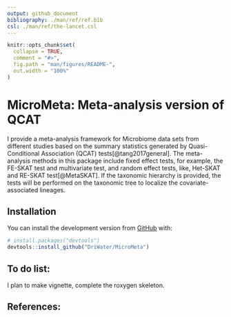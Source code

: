 ```yaml
---
output: github_document
bibliography: ./man/ref/ref.bib
csl: ./man/ref/the-lancet.csl
---
```


```r
knitr::opts_chunk$set(
  collapse = TRUE,
  comment = "#>",
  fig.path = "man/figures/README-",
  out.width = "100%"
)
```

# MicroMeta: Meta-analysis version of QCAT


I provide a meta-analysis framework for Microbiome data sets from different studies based on the summary statistics generated by Quasi-Conditional Association (QCAT) tests[@tang2017general]. The meta-analysis methods in this package include fixed effect tests, for example, the FE-SKAT test and multivariate test, and random effect tests, like, Het-SKAT and RE-SKAT test[@MetaSKAT]. If the taxonomic hierarchy is provided, the tests will be performed on the taxonomic tree to localize the covariate-associated lineages.

## Installation

You can install the development version from [GitHub](https://github.com/) with:

``` r
# install.packages("devtools")
devtools::install_github("DriWater/MicroMeta")
```

## To do list:

I plan to make vignette, complete the roxygen skeleton.

## References:
